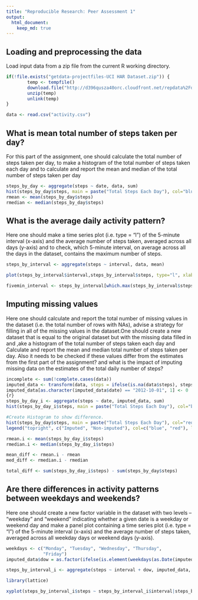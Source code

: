 ```yaml
---
title: "Reproducible Research: Peer Assessment 1"
output: 
  html_document:
    keep_md: true
---
```



## Loading and preprocessing the data
Load input data from a zip file from the current R working directory.

```r
if(!file.exists("getdata-projectfiles-UCI HAR Dataset.zip")) {
        temp <- tempfile()
        download.file("http://d396qusza40orc.cloudfront.net/repdata%2Fdata%2Factivity.zip",temp)
        unzip(temp)
        unlink(temp)
}

data <- read.csv("activity.csv")
```


## What is mean total number of steps taken per day?

For this part of the assignment, one should calculate the total number of steps taken per day, to make a histogram of the total number of steps taken each day and to calculate and report the mean and median of the total number of steps taken per day

```r
steps_by_day <- aggregate(steps ~ date, data, sum)
hist(steps_by_day$steps, main = paste("Total Steps Each Day"), col="blue", xlab="Number of Steps")
rmean <- mean(steps_by_day$steps)
rmedian <- median(steps_by_day$steps)
```


## What is the average daily activity pattern?
Here one should make a time series plot (i.e. type = "l") of the 5-minute interval (x-axis) and the average number of steps taken, averaged across all days (y-axis) and to check, which 5-minute interval, on average across all the days in the dataset, contains the maximum number of steps.

```r
steps_by_interval <- aggregate(steps ~ interval, data, mean)

plot(steps_by_interval$interval,steps_by_interval$steps, type="l", xlab="Interval", ylab="Number of Steps",main="Average Number of Steps per Day by Interval")

fivemin_interval <- steps_by_interval[which.max(steps_by_interval$steps),1]
```

## Imputing missing values
Here one should calculate and report the total number of missing values in the dataset (i.e. the total number of rows with NAs), advise a strategy for filling in all of the missing values in the dataset.One should create a new dataset that is equal to the original dataset but with the missing data filled in and ,ake a histogram of the total number of steps taken each day and Calculate and report the mean and median total number of steps taken per day. Also it needs to be checked if these values differ from the estimates from the first part of the assignment? and what is the impact of imputing missing data on the estimates of the total daily number of steps?

```r
incomplete <- sum(!complete.cases(data))
imputed_data <- transform(data, steps = ifelse(is.na(data$steps), steps_by_interval$steps[match(data$interval, steps_by_interval$interval)], data$steps))
imputed_data[as.character(imputed_data$date) == "2012-10-01", 1] <- 0
{r}
steps_by_day_i <- aggregate(steps ~ date, imputed_data, sum)
hist(steps_by_day_i$steps, main = paste("Total Steps Each Day"), col="blue", xlab="Number of Steps")

#Create Histogram to show difference. 
hist(steps_by_day$steps, main = paste("Total Steps Each Day"), col="red", xlab="Number of Steps", add=T)
legend("topright", c("Imputed", "Non-imputed"), col=c("blue", "red"), lwd=10)

rmean.i <- mean(steps_by_day_i$steps)
rmedian.i <- median(steps_by_day_i$steps)

mean_diff <- rmean.i - rmean
med_diff <- rmedian.i - rmedian

total_diff <- sum(steps_by_day_i$steps) - sum(steps_by_day$steps)
```
## Are there differences in activity patterns between weekdays and weekends?
Here one should create a new factor variable in the dataset with two levels – “weekday” and “weekend” indicating whether a given date is a weekday or weekend day and make a panel plot containing a time series plot (i.e. type = "l") of the 5-minute interval (x-axis) and the average number of steps taken, averaged across all weekday days or weekend days (y-axis). 

``` r
weekdays <- c("Monday", "Tuesday", "Wednesday", "Thursday", 
              "Friday")
imputed_data$dow = as.factor(ifelse(is.element(weekdays(as.Date(imputed_data$date)),weekdays), "Weekday", "Weekend"))

steps_by_interval_i <- aggregate(steps ~ interval + dow, imputed_data, mean)

library(lattice)

xyplot(steps_by_interval_i$steps ~ steps_by_interval_i$interval|steps_by_interval_i$dow, main="Average Steps per Day by Interval",xlab="Interval", ylab="Steps",layout=c(1,2), type="l")

```
